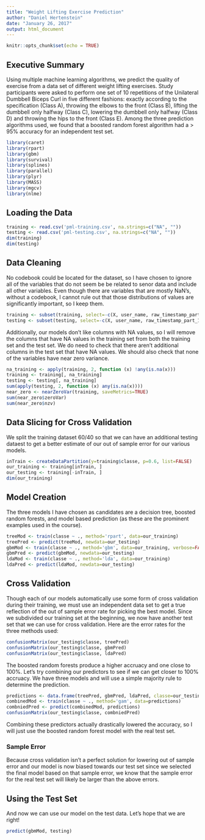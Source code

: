 ```yaml
---
title: "Weight Lifting Exercise Prediction"
author: "Daniel Hertenstein"
date: "January 26, 2017"
output: html_document
---
```


```r
knitr::opts_chunk$set(echo = TRUE)
```

## Executive Summary

Using multiple machine learning algorithms, we predict the quality of exercise from a data set of different weight lifting exercises. Study participants were asked to perform one set of 10 repetitions of the Unilateral Dumbbell Biceps Curl in five different fashions: exactly according to the specification (Class A), throwing the elbows to the front (Class B), lifting the dumbbell only halfway (Class C), lowering the dumbbell only halfway (Class D) and throwing the hips to the front (Class E). Among the three prediction algorithms used, we found that a boosted random forest algorithm had a > 95% accuracy for an independent test set.

```r
library(caret)
library(rpart)
library(gbm)
library(survival)
library(splines)
library(parallel)
library(plyr)
library(MASS)
library(mgcv)
library(nlme)
```

## Loading the Data

```r
training <- read.csv('pml-training.csv', na.strings=c("NA", ""))
testing <- read.csv('pml-testing.csv', na.strings=c("NA", ""))
dim(training)
dim(testing)
```

## Data Cleaning

No codebook could be located for the dataset, so I have chosen to ignore all of the variables that do not seem be be related to senor data and include all other variables. Even though there are variables that are mostly NaN's, without a codebook, I cannot rule out that those distributions of values are significantly important, so I keep them.

```r
training <- subset(training, select=-c(X, user_name, raw_timestamp_part_1, raw_timestamp_part_2, cvtd_timestamp, new_window, num_window))
testing <- subset(testing, select=-c(X, user_name, raw_timestamp_part_1, raw_timestamp_part_2, cvtd_timestamp, new_window, num_window))
```

Additionally, our models don't like columns with NA values, so I will remove the columns that have NA values in the training set from both the training set and the test set. We do need to check that there aren't additional columns in the test set that have NA values. We should also check that none of the variables have near zero variance.

```r


na_training <- apply(training, 2, function (x) !any(is.na(x)))
training <- training[, na_training]
testing <- testing[, na_training]
sum(apply(testing, 2, function (x) any(is.na(x))))
near_zero <- nearZeroVar(training, saveMetrics=TRUE)
sum(near_zero$zeroVar)
sum(near_zero$nzv)
```

## Data Slicing for Cross Validation

We split the training dataset 60/40 so that we can have an additional testing dataest to get a better estimate of our out of sample error for our various models.

```r
inTrain <- createDataPartition(y=training$classe, p=0.6, list=FALSE)
our_training <- training[inTrain, ]
our_testing <- training[-inTrain, ]
dim(our_training)
```


## Model Creation

The three models I have chosen as candidates are a decision tree, boosted random forests, and model based prediction (as these are the prominent examples used in the course).

```r
treeMod <- train(classe ~ ., method='rpart', data=our_training)
treePred <- predict(treeMod, newdata=our_testing)
gbmMod <- train(classe ~ ., method='gbm', data=our_training, verbose=FALSE)
gbmPred <- predict(gbmMod, newdata=our_testing)
ldaMod <- train(classe ~ ., method='lda', data=our_training)
ldaPred <- predict(ldaMod, newdata=our_testing)
```

## Cross Validation

Though each of our models automatically use some form of cross validation during their training, we must use an independent data set to get a true reflection of the out of sample error rate for picking the best model. Since we subdivided our training set at the beginning, we now have another test set that we can use for cross validation. Here are the error rates for the three methods used:

```r
confusionMatrix(our_testing$classe, treePred)
confusionMatrix(our_testing$classe, gbmPred)
confusionMatrix(our_testing$classe, ldaPred)
```

The boosted random forests produce a higher accruacy and one close to 100%. Let's try combining our predictors to see if we can get closer to 100% accruacy. We have three models and will use a simple majority rule to determine the prediction.

```r
predictions <- data.frame(treePred, gbmPred, ldaPred, classe=our_testing$classe)
combinedMod <- train(classe ~ ., method='gam', data=predictions)
combniedPred <- predict(combinedMod, predictions)
confusionMatrix(our_testing$classe, combniedPred)
```

Combining these predictors actually drastically lowered the accuracy, so I will just use the boosted random forest model with the real test set.

### Sample Error

Because cross validation isn't a perfect solution for lowering out of sample error and our model is now biased towards our test set since we selected the final model based on that sample error, we know that the sample error for the real test set will likely be larger than the above errors.

## Using the Test Set

And now we can use our model on the test data. Let's hope that we are right!
```r
predict(gbmMod, testing)
```